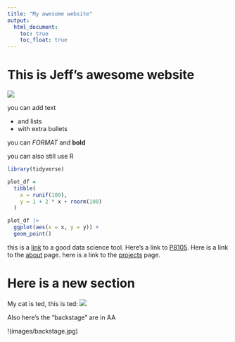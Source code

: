 ```yaml
---
title: "My awesome website"
output: 
  html_document:
    toc: true
    toc_float: true
---
```


# This is Jeff's awesome website

![](https://media.giphy.com/media/drXGoW1iudhKw/giphy.gif)

you can add text

* and lists
* with extra bullets

you can *FORMAT* and **bold**

you can also still use R

```r
library(tidyverse)

plot_df =
  tibble(
    x = runif(100),
    y = 1 + 2 * x + rnorm(100)
  )

plot_df |>
  ggplot(aes(x = x, y = y)) +
  geom_point()

```

this is a [link](http://www.google.com/) to a good data science tool. Here's a link to [P8105](http://p8105.com). Here is a link to the [about](about.html) page. here is a link to the [projects](projects.html) page. 

# Here is a new section

My cat is ted, this is ted:
![](images/ted.jpg)

Also here's the "backstage" are in AA

!(images/backstage.jpg)